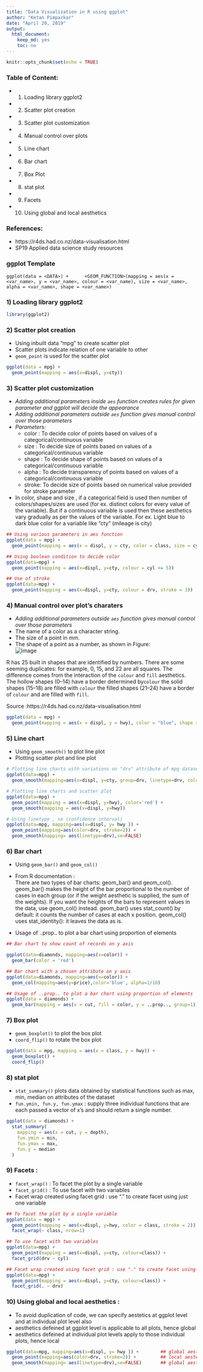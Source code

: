 ```yaml
---
title: "Data Visualization in R using ggplot"
author: "Ketan Pimparkar"
date: "April 20, 2019"
output: 
  html_document: 
    keep_md: yes
    toc: no
---
```


```r
knitr::opts_chunk$set(echo = TRUE)
```

### Table of Content:  
- 1) Loading library ggplot2  
- 2) Scatter plot creation  
- 3) Scatter plot customization    
- 4) Manual control over plots  
- 5) Line chart  
- 6) Bar chart  
- 7) Box Plot  
- 8) stat plot  
- 9) Facets   
- 10) Using global and local aesthetics   

### References:
- https://r4ds.had.co.nz/data-visualisation.html  
- SP19 Applied data science study resources  

### ggplot Template
`
ggplot(data = <DATA>) +   
  <GEOM_FUNCTION>(mapping = aes(x = <var_name>, y = <var_name>, colour = <var_name), size = <var_name>, alpha = <var_name>, shape = <var_name>)
`

### 1) Loading library ggplot2  

```r
library(ggplot2)

```

### 2) Scatter plot creation
- Using inbuilt data "mpg" to create scatter plot
- Scatter plots indicate relation of one variable to other
- `geom_point` is used for the scatter plot

```r
ggplot(data = mpg) +
  geom_point(mapping = aes(x=displ, y=cty))

```

### 3) Scatter plot customization  
- *Adding additional parameters inside `aes` function creates rules for given parameter and ggplot will decide the appearance*
- *Adding additional parameters outside `aes` function gives manual control over those parameters*
- *Parameters:*
    - color : To decide color of points based on values of a categorical/continuous variable
    - size  : To decide size of points based on values of a categorical/continuous variable
    - shape : To decide shape of points based on values of a categorical/continuous variable
    - alpha : To decide transparency of points based on values of a categorical/continuous variable
    - stroke: To decide size of points based on numerical value provided for stroke parameter 
  
- In color, shape and size , if a categorical field is used then number of colors/shapes/sizes are used (for ex. distinct colors for every value of the variable). But if a continuous variable is used then these aesthetics vary gradually as per the values of the variable. For ex. Light blue to dark blue color for a variable like "cty" (mileage is city)


```r
## Using various parameters in aes function
ggplot(data = mpg) +
  geom_point(mapping = aes(x = displ, y = cty, color = class, size = cyl, shape = drv, alpha=year))

## Using boolean condition to decide color 
ggplot(data=mpg) +
  geom_point(mapping = aes(x=displ, y=cty, colour = cyl <= 5))

## Use of stroke
ggplot(data=mpg) +
  geom_point(mapping = aes(x=displ, y=cty, colour = drv, stroke = 3))

```

### 4) Manual control over plot's charaters
- *Adding additional parameters outside `aes` function gives manual control over those parameters*
- The name of a color as a character string.  
- The size of a point in mm.  
- The shape of a point as a number, as shown in Figure:  
![image](C:\Study\IUMSDS\Spring2019\Applied DS\Code\Code_portfolio\geom_point_shapes.png)  

R has 25 built in shapes that are identified by numbers. There are some seeming duplicates: for example, 0, 15, and 22 are all squares. The difference comes from the interaction of the `colour` and `fill` aesthetics. The hollow shapes (0–14) have a border determined by`colour` the solid shapes (15–18) are filled with `colour` the filled shapes (21–24) have a border of `colour` and are filled with `fill`.  

Source :https://r4ds.had.co.nz/data-visualisation.html  

```r
ggplot(data = mpg) + 
  geom_point(mapping = aes(x = displ, y = hwy), color = "blue", shape = 24, fill = "red", size = 3)

```

### 5) Line chart   
- Using `geom_smooth()` to plot line plot  
- Plotting scatter plot and line plot  

```r
# Plotting line charts with variations on "drv" attribute of mpg dataset
ggplot(data=mpg) +
  geom_smooth(mapping=aes(x=displ, y=cty, group=drv, linetype=drv, color=drv))

# Plotting line charts and scatter plot 
ggplot(data=mpg) +
  geom_point(mapping = aes(x=displ, y=hwy), color='red') +
  geom_smooth(mapping = aes(x=displ, y=hwy))

# Using linetype , se (confidence interval)
ggplot(data=mpg, mapping=aes(x=displ, y= hwy )) +
  geom_point(mapping=aes(color=drv, stroke=2)) +
  geom_smooth(mapping= aes(linetype=drv),se=FALSE)

```

### 6) Bar chart
- Using `geom_bar()` and `geom_col()`  
- From R documentation :  
There are two types of bar charts: geom_bar() and geom_col(). geom_bar() makes the height of the bar proportional to the number of cases in each group (or if the weight aesthetic is supplied, the sum of the weights). If you want the heights of the bars to represent values in the data, use geom_col() instead. geom_bar() uses stat_count() by default: it counts the number of cases at each x position. geom_col() uses stat_identity(): it leaves the data as is.  

- Usage of ..prop.. to plot a bar chart using proportion of elements  

```r
## Bar chart to show count of records on y axis

ggplot(data=diamonds, mapping=aes(x=color)) +
  geom_bar(color = 'red') 

## Bar chart with a chosen attribute on y axis
ggplot(data=diamonds, mapping=aes(x=color)) +
  geom_col(mapping=aes(y=price),color='blue', alpha=1/10)

## Usage of ..prop.. to plot a bar chart using proportion of elements
ggplot(data = diamonds) + 
  geom_bar(mapping = aes(x = cut, fill = color, y = ..prop.., group=1))

```

### 7) Box plot  
- `geom_boxplot()` to plot the box plot  
- `coord_flip()` to rotate the box plot   
```r

ggplot(data = mpg, mapping = aes(x = class, y = hwy)) + 
  geom_boxplot() +
  coord_flip()

```

### 8) stat plot  
- `stat_summary()` plots data obtained by statistical functions such as max, min, median on attributes of the dataset  
- `fun.ymin, fun.y, fun.ymax ` : supply three individual functions that are each passed a vector of x's and should return a single number.  

```r
ggplot(data = diamonds) + 
  stat_summary(
    mapping = aes(x = cut, y = depth),
    fun.ymin = min,
    fun.ymax = max,
    fun.y = median
  )
```  

### 9) Facets :  
- `facet_wrap()` : To facet the plot by a single variable  
- `facet_grid()`  : To use facet with two variables  
- Facet wrap created using facet grid : use "." to create facet using just one variable 

```r
## To facet the plot by a single variable
ggplot(data = mpg) +
  geom_point(mapping = aes(x=displ, y=hwy, color = class, stroke = 2)) +
  facet_wrap(~ class, nrow=1)

## To use facet with two variables
ggplot(data=mpg) +
  geom_point(mapping = aes(x=displ, y=cty, colour=class)) +
  facet_grid(drv ~ cyl)

## Facet wrap created using facet grid : use "." to create facet using just one variable :
ggplot(data=mpg) +
  geom_point(mapping = aes(x=displ, y=cty, colour=class)) +
  facet_grid(. ~ drv)

```

### 10) Using global and local aesthetics :
- To avoid duplication of code, we can specify aestetics at ggplot level and at individual plot level also  
- aesthetics defeined at ggplot level is applicable to all plots, hence global  
- aesthetics defeined at individual plot levels apply to those individual plots, hence local  

```r
ggplot(data=mpg, mapping=aes(x=displ, y= hwy )) +        ## global aestetics
  geom_point(mapping=aes(color=drv, stroke=2)) +         ## local aestetics for scatter plot
  geom_smooth(mapping= aes(linetype=drv),se=FALSE)       ## global aestetics for line chart
```


